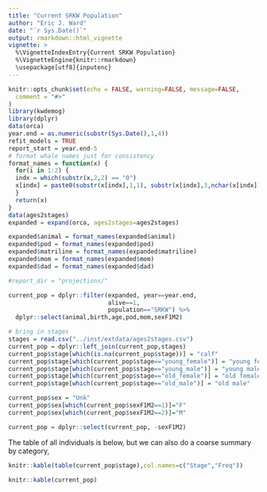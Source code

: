 ```yaml
---
title: "Current SRKW Population"
author: "Eric J. Ward"
date: "`r Sys.Date()`"
output: rmarkdown::html_vignette
vignette: >
  %\VignetteIndexEntry{Current SRKW Population}
  %\VignetteEngine{knitr::rmarkdown}
  \usepackage[utf8]{inputenc}
---
```



```r
knitr::opts_chunk$set(echo = FALSE, warning=FALSE, message=FALSE,
  comment = "#>"
)
library(kwdemog)
library(dplyr)
data(orca)
year.end = as.numeric(substr(Sys.Date(),1,4))
refit_models = TRUE
report_start = year.end-5
# format whale names just for consistency
format_names = function(x) {
  for(i in 1:2) {
  indx = which(substr(x,2,2) == "0")
  x[indx] = paste0(substr(x[indx],1,1), substr(x[indx],3,nchar(x[indx])))
  }
  return(x)
}
data(ages2stages)
expanded = expand(orca, ages2stages=ages2stages)

expanded$animal = format_names(expanded$animal)
expanded$pod = format_names(expanded$pod)
expanded$matriline = format_names(expanded$matriline)
expanded$mom = format_names(expanded$mom)
expanded$dad = format_names(expanded$dad)

#report_dir = "projections/"

current_pop = dplyr::filter(expanded, year==year.end,
                            alive==1,
                            population=="SRKW") %>% 
  dplyr::select(animal,birth,age,pod,mom,sexF1M2)

# bring in stages
stages = read.csv("../inst/extdata/ages2stages.csv")
current_pop = dplyr::left_join(current_pop,stages)
current_pop$stage[which(is.na(current_pop$stage))] = "calf"
current_pop$stage[which(current_pop$stage=="young_female")] = "young female"
current_pop$stage[which(current_pop$stage=="young_male")] = "young male"
current_pop$stage[which(current_pop$stage=="old_female")] = "old female"
current_pop$stage[which(current_pop$stage=="old_male")] = "old male"

current_pop$sex = "Unk"
current_pop$sex[which(current_pop$sexF1M2==1)]="F"
current_pop$sex[which(current_pop$sexF1M2==2)]="M"

current_pop = dplyr::select(current_pop, -sexF1M2)

```

The table of all individuals is below, but we can also do a coarse summary by category,

```r
knitr::kable(table(current_pop$stage),col.names=c("Stage","Freq"))
```



```r
knitr::kable(current_pop)
```

